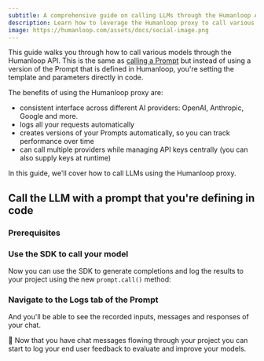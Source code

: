 ```yaml
---
subtitle: A comprehensive guide on calling LLMs through the Humanloop API
description: Learn how to leverage the Humanloop proxy to call various AI models from different providers using a unified interface
image: https://humanloop.com/assets/docs/social-image.png
---
```


This guide walks you through how to call various models through the Humanloop API. This is the same as [calling a Prompt](/docs/guides/prompt-management/call-prompt) but instead of using a version of the Prompt that is defined in Humanloop, you're setting the template and parameters directly in code.

The benefits of using the Humanloop proxy are:

- consistent interface across different AI providers: OpenAI, Anthropic, Google and more.
- logs all your requests automatically
- creates versions of your Prompts automatically, so you can track performance over time
- can call multiple providers while managing API keys centrally (you can also supply keys at runtime)

In this guide, we'll cover how to call LLMs using the Humanloop proxy.

## Call the LLM with a prompt that you're defining in code

### Prerequisites

<Markdown src="../../../snippets/setup-sdk.mdx" />

<Steps>

### Use the SDK to call your model

Now you can use the SDK to generate completions and log the results to your project using the new `prompt.call()` method:

<EndpointRequestSnippet endpoint="POST /prompts/call" example="With Prompt" />

<EndpointResponseSnippet endpoint="POST /prompts/call" example="With Prompt" />

### Navigate to the **Logs** tab of the Prompt

And you'll be able to see the recorded inputs, messages and responses of your chat.

</Steps>

🎉 Now that you have chat messages flowing through your project you can start to log your end user feedback to evaluate and improve your models.
